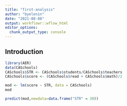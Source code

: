 ```yaml
---
title: "first-analysis"
author: "byelenin"
date: "2021-08-08"
output: workflowr::wflow_html
editor_options:
  chunk_output_type: console
---
```


## Introduction

```r

library(AER)
data(CASchools)   
CASchools$STR <- CASchools$students/CASchools$teachers       
CASchools$score <- (CASchools$read + CASchools$math)/2

mod <- lm(score ~ STR, data = CASchools)
mod

predict(mod,newdata=data.frame("STR" = 30))

```

